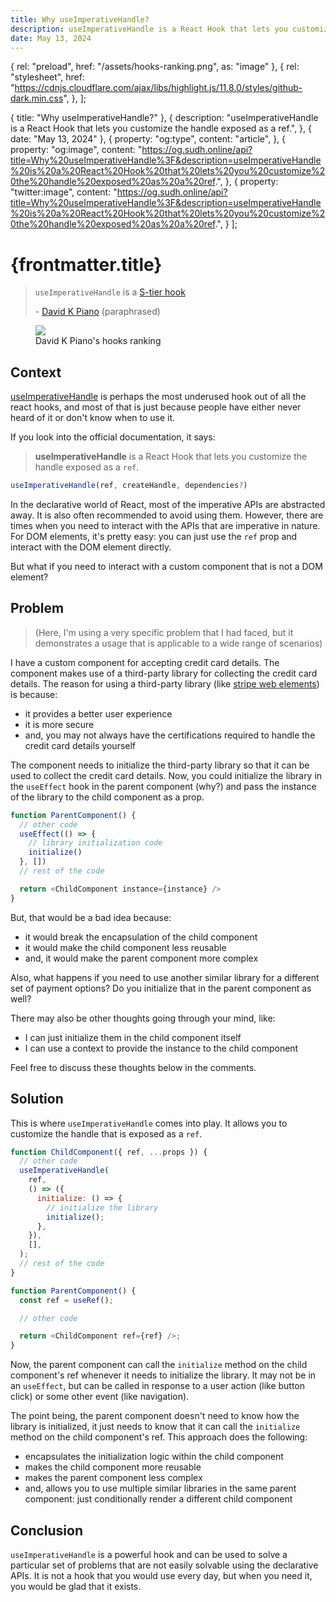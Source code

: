 ```yaml
---
title: Why useImperativeHandle?
description: useImperativeHandle is a React Hook that lets you customize the handle exposed as a ref.
date: May 13, 2024
---
```



  { rel: "preload", href: "/assets/hooks-ranking.png", as: "image" },
  {
    rel: "stylesheet",
    href: "https://cdnjs.cloudflare.com/ajax/libs/highlight.js/11.8.0/styles/github-dark.min.css",
  },
];

  { title: "Why useImperativeHandle?" },
  {
    description:
      "useImperativeHandle is a React Hook that lets you customize the handle exposed as a ref.",
  },
  { date: "May 13, 2024" },
  {
    property: "og:type",
    content: "article",
  },
  {
    property: "og:image",
    content: "https://og.sudh.online/api?title=Why%20useImperativeHandle%3F&description=useImperativeHandle%20is%20a%20React%20Hook%20that%20lets%20you%20customize%20the%20handle%20exposed%20as%20a%20ref.",
  },
  {
    property: "twitter:image",
    content: "https://og.sudh.online/api?title=Why%20useImperativeHandle%3F&description=useImperativeHandle%20is%20a%20React%20Hook%20that%20lets%20you%20customize%20the%20handle%20exposed%20as%20a%20ref.",
  }
];

<BlogTimestamp timestamp={frontmatter.date} />

# {frontmatter.title}

> `useImperativeHandle` is a [S-tier hook](https://x.com/DavidKPiano/status/1716097453403865288)
>
> <span>- [David K Piano](https://twitter.com/DavidKPiano) (paraphrased)</span>

<figure className="flex h-full w-full flex-col">
  <img src="/assets/hooks-ranking.png" className="mx-auto w-[30rem]" />
  <figcaption className="mx-auto">David K Piano's hooks ranking</figcaption>
</figure>

## Context

[useImperativeHandle](https://react.dev/reference/react/useImperativeHandle) is perhaps the most underused hook out of all the react hooks,
and most of that is just because people have either never heard of it or don't know when to use it.

If you look into the official documentation, it says:

> **useImperativeHandle** is a React Hook that lets you customize the handle exposed as a `ref`.

```typescript
useImperativeHandle(ref, createHandle, dependencies?)
```

In the declarative world of React, most of the imperative APIs are abstracted away. It is also often recommended to avoid using them.
However, there are times when you need to interact with the APIs that are imperative in nature.
For DOM elements, it's pretty easy: you can just use the `ref` prop and interact with the DOM element directly.

But what if you need to interact with a custom component that is not a DOM element?

## Problem

><span>(Here, I'm using a very specific problem that I had faced, but it demonstrates a usage that is applicable to a wide range of scenarios)</span>

I have a custom component for accepting credit card details. The component makes use of a third-party library for
collecting the credit card details. The reason for using a third-party library (like [stripe web elements](https://docs.stripe.com/payments/elements)) is because:

- it provides a better user experience
- it is more secure
- and, you may not always have the certifications required to handle the credit card details yourself

The component needs to initialize the third-party library so that it can be used to collect the credit card details.
Now, you could initialize the library in the `useEffect` hook in the parent component (why?) and pass the instance of the library to the child component as a prop.

```typescript
function ParentComponent() {
  // other code
  useEffect(() => {
    // library initialization code
    initialize()
  }, [])
  // rest of the code

  return <ChildComponent instance={instance} />
}

```

But, that would be a bad idea because:

- it would break the encapsulation of the child component
- it would make the child component less reusable
- and, it would make the parent component more complex

Also, what happens if you need to use another similar library for a different set of payment options? Do you initialize that in the parent component as well?

There may also be other thoughts going through your mind, like:

- I can just initialize them in the child component itself
- I can use a context to provide the instance to the child component

Feel free to discuss these thoughts below in the comments.

## Solution

This is where `useImperativeHandle` comes into play. It allows you to customize the handle that is exposed as a `ref`.

```javascript
function ChildComponent({ ref, ...props }) {
  // other code
  useImperativeHandle(
    ref,
    () => ({
      initialize: () => {
        // initialize the library
        initialize();
      },
    }),
    [],
  );
  // rest of the code
}

function ParentComponent() {
  const ref = useRef();

  // other code

  return <ChildComponent ref={ref} />;
}
```

Now, the parent component can call the `initialize` method on the child component's ref whenever it needs to initialize the library.
It may not be in an `useEffect`, but can be called in response to a user action (like button click) or some other event (like navigation).

The point being, the parent component doesn't need to know how the library is initialized, it just needs to know that it can call the `initialize` method on the child component's ref.
This approach does the following:

- encapsulates the initialization logic within the child component
- makes the child component more reusable
- makes the parent component less complex
- and, allows you to use multiple similar libraries in the same parent component: just conditionally render a different child component

## Conclusion

`useImperativeHandle` is a powerful hook and can be used to solve a particular set of problems that are not easily solvable using the declarative APIs.
It is not a hook that you would use every day, but when you need it, you would be glad that it exists.
